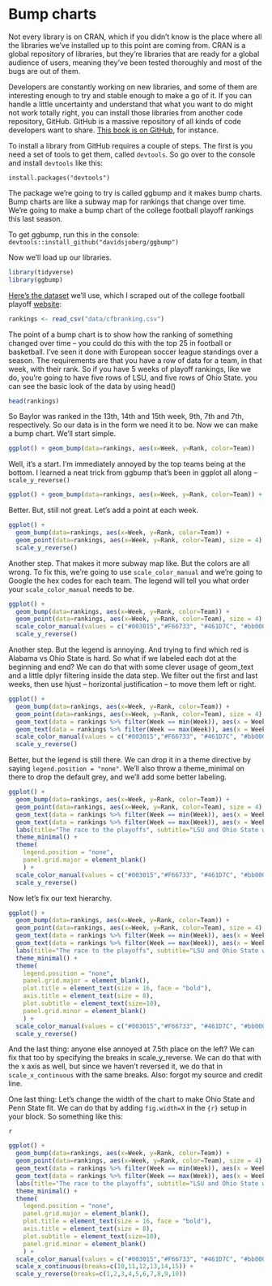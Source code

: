# Bump charts

Not every library is on CRAN, which if you didn't know is the place where all the libraries we've installed up to this point are coming from. CRAN is a global repository of libraries, but they're libraries that are ready for a global audience of users, meaning they've been tested thoroughly and most of the bugs are out of them. 

Developers are constantly working on new libraries, and some of them are interesting enough to try and stable enough to make a go of it. If you can handle a little uncertainty and understand that what you want to do might not work totally right, you can install those libraries from another code repository, GitHub. GitHub is a massive repository of all kinds of code developers want to share. [This book is on GitHub](https://github.com/mattwaite/sportsdatabook), for instance.

To install a library from GitHub requires a couple of steps. The first is you need a set of tools to get them, called `devtools`. So go over to the console and install `devtools` like this: 

`install.packages("devtools")`

The package we're going to try is called ggbump and it makes bump charts. Bump charts are like a subway map for rankings that change over time. We're going to make a bump chart of the college football playoff rankings this last season.

To get ggbump, run this in the console: `devtools::install_github("davidsjoberg/ggbump")`

Now we'll load up our libraries.

```r
library(tidyverse)
library(ggbump)
```

[Here's the dataset](https://unl.box.com/s/zgb8hv2fdzz36lcs5bcje59ri84dqjai) we'll use, which I scraped out of the college football playoff [website](https://collegefootballplayoff.com/rankings.aspx): 

```r
rankings <- read_csv("data/cfbranking.csv")
```

The point of a bump chart is to show how the ranking of something changed over time -- you could do this with the top 25 in football or basketball. I've seen it done with European soccer league standings over a season. The requirements are that you have a row of data for a team, in that week, with their rank. So if you have 5 weeks of playoff rankings, like we do, you're going to have five rows of LSU, and five rows of Ohio State. you can see the basic look of the data by using head()

```r
head(rankings)
```

So Baylor was ranked in the 13th, 14th and 15th week, 9th, 7th and 7th, respectively. So our data is in the form we need it to be. Now we can make a bump chart. We'll start simple.

```r
ggplot() + geom_bump(data=rankings, aes(x=Week, y=Rank, color=Team))
```

Well, it's a start. I'm immediately annoyed by the top teams being at the bottom. I learned a neat trick from ggbump that's been in ggplot all along -- `scale_y_reverse()`

```r
ggplot() + geom_bump(data=rankings, aes(x=Week, y=Rank, color=Team)) + scale_y_reverse()
```

Better. But, still not great. Let's add a point at each week.

```r
ggplot() + 
  geom_bump(data=rankings, aes(x=Week, y=Rank, color=Team)) + 
  geom_point(data=rankings, aes(x=Week, y=Rank, color=Team), size = 4) +
  scale_y_reverse() 
```

Another step. That makes it more subway map like. But the colors are all wrong. To fix this, we're going to use `scale_color_manual` and we're going to Google the hex codes for each team. The legend will tell you what order your `scale_color_manual` needs to be.

```r
ggplot() + 
  geom_bump(data=rankings, aes(x=Week, y=Rank, color=Team)) + 
  geom_point(data=rankings, aes(x=Week, y=Rank, color=Team), size = 4) + 
  scale_color_manual(values = c("#003015","#F66733", "#461D7C", "#bb0000", "#041E42", "#AF002A","#0021A5", "#BA0C2F", "#7A0019", "#841617", "#154733", "#CC0000", "#c5050c")) +
  scale_y_reverse() 
```

Another step. But the legend is annoying. And trying to find which red is Alabama vs Ohio State is hard. So what if we labeled each dot at the beginning and end? We can do that with some clever usage of geom_text and a little dplyr filtering inside the data step. We filter out the first and last weeks, then use hjust -- horizontal justification -- to move them left or right. 
```r
ggplot() + 
  geom_bump(data=rankings, aes(x=Week, y=Rank, color=Team)) + 
  geom_point(data=rankings, aes(x=Week, y=Rank, color=Team), size = 4) +   
  geom_text(data = rankings %>% filter(Week == min(Week)), aes(x = Week - .2, y=Rank, label = ShortTeam), size = 3, hjust = 1) +
  geom_text(data = rankings %>% filter(Week == max(Week)), aes(x = Week + .2, y=Rank, label = ShortTeam), size = 3, hjust = 0) +
  scale_color_manual(values = c("#003015","#F66733", "#461D7C", "#bb0000", "#041E42", "#AF002A","#0021A5", "#BA0C2F", "#7A0019", "#841617", "#154733", "#CC0000", "#c5050c")) +
  scale_y_reverse() 
```

Better, but the legend is still there. We can drop it in a theme directive by saying `legend.position = "none"`. We'll also throw a theme_minimal on there to drop the default grey, and we'll add some better labeling.

```r
ggplot() + 
  geom_bump(data=rankings, aes(x=Week, y=Rank, color=Team)) + 
  geom_point(data=rankings, aes(x=Week, y=Rank, color=Team), size = 4) +   
  geom_text(data = rankings %>% filter(Week == min(Week)), aes(x = Week - .2, y=Rank, label = ShortTeam), size = 3, hjust = 1) +
  geom_text(data = rankings %>% filter(Week == max(Week)), aes(x = Week + .2, y=Rank, label = ShortTeam), size = 3, hjust = 0) +
  labs(title="The race to the playoffs", subtitle="LSU and Ohio State were never out of the top two spots. LSU deserved it.", y= "Rank", x = "Week") +
  theme_minimal() +
  theme(
    legend.position = "none",
    panel.grid.major = element_blank()
    ) +
  scale_color_manual(values = c("#003015","#F66733", "#461D7C", "#bb0000", "#041E42", "#AF002A","#0021A5", "#BA0C2F", "#7A0019", "#841617", "#154733", "#CC0000", "#c5050c")) +
  scale_y_reverse() 
```

Now let's fix our text hierarchy.

```r
ggplot() + 
  geom_bump(data=rankings, aes(x=Week, y=Rank, color=Team)) + 
  geom_point(data=rankings, aes(x=Week, y=Rank, color=Team), size = 4) +   
  geom_text(data = rankings %>% filter(Week == min(Week)), aes(x = Week - .2, y=Rank, label = ShortTeam), size = 3, hjust = 1) +
  geom_text(data = rankings %>% filter(Week == max(Week)), aes(x = Week + .2, y=Rank, label = ShortTeam), size = 3, hjust = 0) +
  labs(title="The race to the playoffs", subtitle="LSU and Ohio State were never out of the top two spots. LSU deserved it.", y= "Rank", x = "Week") +
  theme_minimal() +
  theme(
    legend.position = "none",
    panel.grid.major = element_blank(),
    plot.title = element_text(size = 16, face = "bold"),
    axis.title = element_text(size = 8), 
    plot.subtitle = element_text(size=10), 
    panel.grid.minor = element_blank()
    ) +
  scale_color_manual(values = c("#003015","#F66733", "#461D7C", "#bb0000", "#041E42", "#AF002A","#0021A5", "#BA0C2F", "#7A0019", "#841617", "#154733", "#CC0000", "#c5050c")) +
  scale_y_reverse() 
```

And the last thing: anyone else annoyed at 7.5th place on the left? We can fix that too by specifying the breaks in scale_y_reverse. We can do that with the x axis as well, but since we haven't reversed it, we do that in `scale_x_continuous` with the same breaks. Also: forgot my source and credit line. 

One last thing: Let's change the width of the chart to make Ohio State and Penn State fit. We can do that by adding `fig.width=X` in the `{r}` setup in your block. So something like this: 

```
{r fig.width=8}
```

```r
ggplot() + 
  geom_bump(data=rankings, aes(x=Week, y=Rank, color=Team)) + 
  geom_point(data=rankings, aes(x=Week, y=Rank, color=Team), size = 4) +   
  geom_text(data = rankings %>% filter(Week == min(Week)), aes(x = Week - .2, y=Rank, label = ShortTeam), size = 3, hjust = 1) +
  geom_text(data = rankings %>% filter(Week == max(Week)), aes(x = Week + .2, y=Rank, label = ShortTeam), size = 3, hjust = 0) +
  labs(title="The race to the playoffs", subtitle="LSU and Ohio State were never out of the top two spots. LSU deserved it.", y= "Rank", x = "Week", caption="Source: College Football Playoff Committee | Chart by Matt Waite") +
  theme_minimal() +
  theme(
    legend.position = "none",
    panel.grid.major = element_blank(),
    plot.title = element_text(size = 16, face = "bold"),
    axis.title = element_text(size = 8), 
    plot.subtitle = element_text(size=10), 
    panel.grid.minor = element_blank()
    ) +
  scale_color_manual(values = c("#003015","#F66733", "#461D7C", "#bb0000", "#041E42", "#AF002A","#0021A5", "#BA0C2F", "#7A0019", "#841617", "#154733", "#CC0000", "#c5050c")) +
  scale_x_continuous(breaks=c(10,11,12,13,14,15)) + 
  scale_y_reverse(breaks=c(1,2,3,4,5,6,7,8,9,10))
```

